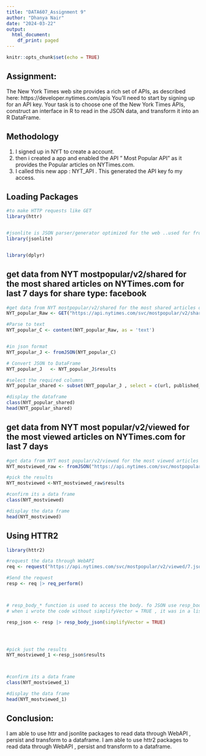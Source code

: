 ```yaml
---
title: "DATA607_Assignment 9"
author: "Dhanya Nair"
date: "2024-03-22"
output:
  html_document:
    df_print: paged
---
```


```r
knitr::opts_chunk$set(echo = TRUE)
```


## Assignment:
The New York Times web site provides a rich set of APIs, as described here: https://developer.nytimes.com/apis
You’ll need to start by signing up for an API key.
Your task is to choose one of the New York Times APIs, construct an interface in R to read in the JSON data, and transform it into an R DataFrame.

## Methodology
1. I signed up in NYT to create a account.
2. then i created a app and enabled the API " Most Popular API" as it provides the Popular articles on NYTimes.com.
3. I called this new app : NYT_API . This generated the API key fo my access.


## Loading Packages

```r
#to make HTTP requests like GET 
library(httr)


#jsonlite is JSON parser/generator optimized for the web ..used for fromJSON()
library(jsonlite)


library(dplyr)
```


## get data from NYT mostpopular/v2/shared for the most shared articles on NYTimes.com  for last 7 days for share type: facebook

```r
#get data from NYT mostpopular/v2/shared for the most shared articles on NYTimes.com  for last 7 days for share type: facebook
NYT_popular_Raw <- GET("https://api.nytimes.com/svc/mostpopular/v2/shared/7/facebook.json?api-key=eRN4OzxJAsN20SXKM5AR2pKBNfUVMN5Y") 

#Parse to text
NYT_popular_C <- content(NYT_popular_Raw, as = 'text') 


#in json format
NYT_popular_J <- fromJSON(NYT_popular_C)

# Convert JSON to DataFrame
NYT_popular_J   <- NYT_popular_J$results

#select the required columns
NYT_popular_shared <- subset(NYT_popular_J , select = c(url, published_date, type))

#display the dataframe
class(NYT_popular_shared)
head(NYT_popular_shared)


```

## get data from NYT most popular/v2/viewed for the most viewed articles on NYTimes.com  for last 7 days


```r


#get data from NYT most popular/v2/viewed for the most viewed articles on NYTimes.com  for last 7 days
NYT_mostviewed_raw <- fromJSON("https://api.nytimes.com/svc/mostpopular/v2/viewed/7.json?api-key=eRN4OzxJAsN20SXKM5AR2pKBNfUVMN5Y",flatten = TRUE)

#pick the results 
NYT_mostviewed <-NYT_mostviewed_raw$results 

#confirm its a data frame
class(NYT_mostviewed)

#display the data frame
head(NYT_mostviewed)


```

## Using HTTR2

```r
library(httr2)

#request the data through WebAPI 
req <- request("https://api.nytimes.com/svc/mostpopular/v2/viewed/7.json?api-key=eRN4OzxJAsN20SXKM5AR2pKBNfUVMN5Y")

#Send the request
resp <- req |> req_perform()



# resp_body_* function is used to access the body. fo JSON use resp_body_json
# when i wrote the code without simplifyVector = TRUE , it was in a list of lists and i was unable to convert to a dataframe. hence used simplifyVector = TRUE to simplify 

resp_json <- resp |> resp_body_json(simplifyVector = TRUE)




#pick just the results 
NYT_mostviewed_1 <-resp_json$results



#confirm its a data frame
class(NYT_mostviewed_1)

#display the data frame
head(NYT_mostviewed_1)

```

## Conclusion:
I am able to use httr and jsonlite packages to read data through WebAPI , persist and transform to a dataframe.
I am able to use httr2 packages to read data through WebAPI , persist and transform to a dataframe.

